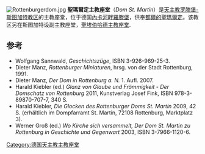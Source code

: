 [[File:Rottenburgerdom.jpg|thumb]]
'''聖瑪爾定主教座堂'''（''Dom St. Martin''）是[[天主教罗滕堡-斯图加特教区|天主教罗滕堡-斯图加特教区]]的主教座堂，位于德国[[內卡河畔羅滕堡|內卡河畔羅滕堡]]，供奉[[都爾的聖瑪爾定|都爾的聖瑪爾定]]。该教区另在斯图加特设副主教座堂，[[聖埃伯哈德主教座堂_(斯圖加特)|聖埃伯哈德主教座堂]].

== 参考 ==
* Wolfgang Sannwald, ''Geschichtszüge'', ISBN 3-926-969-25-3.
* Dieter Manz, ''Rottenburger Miniaturen'', hrsg. von der Stadt Rottenburg, 1991.
* Dieter Manz, ''Der Dom in Rottenburg a. N.'' 1. Aufl. 2007.
* Harald Kiebler (ed.) ''Glanz von Glaube und Frömmigkeit - Der Domschatz von Rottenburg'' 2011, Kunstverlag Josef Fink, ISBN 978-3-89870-707-7, 340 S.
* Harald Kiebler, ''Die Glocken des Rottenburger Doms St. Martin'' 2009, 42 S. (erhältlich im Dompfarramt St. Martin, 72108 Rottenburg, Marktplatz 3).
* Werner Groß (ed.)  ''Wo Kirche sich versammelt, Der Dom St. Martin zu Rottenburg in Geschichte und Gegenwart'' 2003, ISBN 3-7966-1120-6.
<references />

{{coord|48|28|39|N|8|56|03|E|region:DE-BW_type:city_source:kolossus-dewiki|display=title}}
[[Category:德国天主教主教座堂|Category:德国天主教主教座堂]]